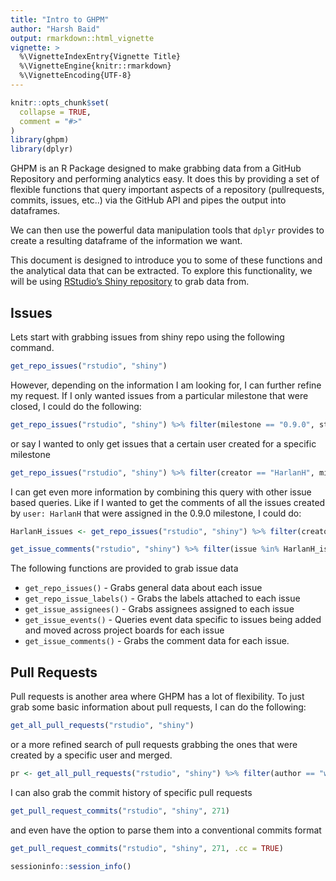 ```yaml
---
title: "Intro to GHPM"
author: "Harsh Baid"
output: rmarkdown::html_vignette
vignette: >
  %\VignetteIndexEntry{Vignette Title}
  %\VignetteEngine{knitr::rmarkdown}
  %\VignetteEncoding{UTF-8}
---
```


```r
knitr::opts_chunk$set(
  collapse = TRUE,
  comment = "#>"
)
library(ghpm)
library(dplyr)
```

GHPM is an R Package designed to make grabbing data from a GitHub Repository and performing analytics easy. It does this by providing a set of flexible functions that query important aspects of a repository (pullrequests, commits, issues, etc..) via the GitHub API and pipes the output into dataframes.

We can then use the powerful data manipulation tools that `dplyr` provides to create a resulting dataframe of the information we want.

This document is designed to introduce you to some of these functions and the analytical data that can be extracted. To explore this functionality, we will be using [RStudio's Shiny repository](https://github.com/rstudio/shiny) to grab data from.

## Issues

Lets start with grabbing issues from shiny repo using the following command.
```r
get_repo_issues("rstudio", "shiny")
```

However, depending on the information I am looking for, I can further refine my request. If I only wanted issues from a particular milestone that were closed, I could do the following:
```r
get_repo_issues("rstudio", "shiny") %>% filter(milestone == "0.9.0", state == "CLOSED")
```

or say I wanted to only get issues that a certain user created for a specific milestone
```r
get_repo_issues("rstudio", "shiny") %>% filter(creator == "HarlanH", milestone == "0.9.0")
```

I can get even more information by combining this query with other issue based queries. Like if I wanted to get the comments of all the issues created by `user: HarlanH` that were assigned in the 0.9.0 milestone, I could do:
```r
HarlanH_issues <- get_repo_issues("rstudio", "shiny") %>% filter(creator == "HarlanH", milestone == "0.9.0")

get_issue_comments("rstudio", "shiny") %>% filter(issue %in% HarlanH_issues$issue)
```

The following functions are provided to grab issue data

* `get_repo_issues()` - Grabs general data about each issue
* `get_repo_issue_labels()` - Grabs the labels attached to each issue
* `get_issue_assignees()` - Grabs assignees assigned to each issue
* `get_issue_events()` - Queries event data specific to issues being added and moved across project boards for each issue
* `get_issue_comments()` - Grabs the comment data for each issue.

## Pull Requests

Pull requests is another area where GHPM has a lot of flexibility. To just grab some basic information about pull requests, I can do the following:
```r
get_all_pull_requests("rstudio", "shiny")
```

or a more refined search of pull requests grabbing the ones that were created by a specific user and merged.
```r
pr <- get_all_pull_requests("rstudio", "shiny") %>% filter(author == "wch", state == "MERGED")
```

I can also grab the commit history of specific pull requests
```r
get_pull_request_commits("rstudio", "shiny", 271)
```

and even have the option to parse them into a conventional commits format
```r
get_pull_request_commits("rstudio", "shiny", 271, .cc = TRUE)
```

```r
sessioninfo::session_info()
```


